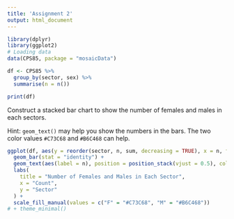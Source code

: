 ```yaml
---
title: 'Assignment 2'
output: html_document
---
```


```r
library(dplyr)
library(ggplot2)
# Loading data
data(CPS85, package = "mosaicData")

df <- CPS85 %>%
  group_by(sector, sex) %>%
  summarise(n = n())

print(df)
```

Construct a stacked bar chart to show the number of females and males in each sectors.

Hint: `geom_text()` may help you show the numbers in the bars. The two color values `#C73C68` and `#B6C468` can help.
```r
ggplot(df, aes(y = reorder(sector, n, sum, decreasing = TRUE), x = n, fill = sex)) +
  geom_bar(stat = "identity") +
  geom_text(aes(label = n), position = position_stack(vjust = 0.5), color = "black", size = 3) +
  labs(
    title = "Number of Females and Males in Each Sector",
    x = "Count",
    y = "Sector"
  ) +
  scale_fill_manual(values = c("F" = "#C73C68", "M" = "#B6C468"))
# + theme_minimal()
```

